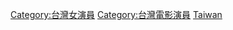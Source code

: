 {{Commons category}}

[[Category:台灣女演員|Category:台灣女演員]]
[[Category:台灣電影演員|Category:台灣電影演員]]
[[Category:各國電影女演員|Taiwan]]